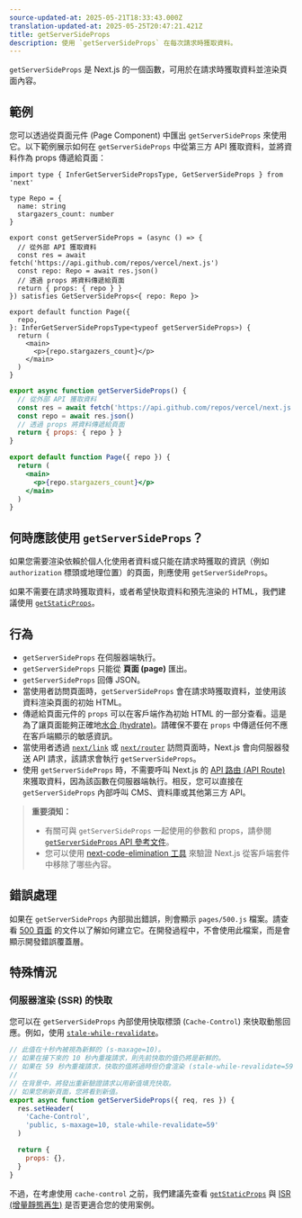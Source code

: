 ```yaml
---
source-updated-at: 2025-05-21T18:33:43.000Z
translation-updated-at: 2025-05-25T20:47:21.421Z
title: getServerSideProps
description: 使用 `getServerSideProps` 在每次請求時獲取資料。
---
```


`getServerSideProps` 是 Next.js 的一個函數，可用於在請求時獲取資料並渲染頁面內容。

## 範例

您可以透過從頁面元件 (Page Component) 中匯出 `getServerSideProps` 來使用它。以下範例展示如何在 `getServerSideProps` 中從第三方 API 獲取資料，並將資料作為 props 傳遞給頁面：

```tsx filename="pages/index.tsx" switcher
import type { InferGetServerSidePropsType, GetServerSideProps } from 'next'

type Repo = {
  name: string
  stargazers_count: number
}

export const getServerSideProps = (async () => {
  // 從外部 API 獲取資料
  const res = await fetch('https://api.github.com/repos/vercel/next.js')
  const repo: Repo = await res.json()
  // 透過 props 將資料傳遞給頁面
  return { props: { repo } }
}) satisfies GetServerSideProps<{ repo: Repo }>

export default function Page({
  repo,
}: InferGetServerSidePropsType<typeof getServerSideProps>) {
  return (
    <main>
      <p>{repo.stargazers_count}</p>
    </main>
  )
}
```

```jsx filename="pages/index.js" switcher
export async function getServerSideProps() {
  // 從外部 API 獲取資料
  const res = await fetch('https://api.github.com/repos/vercel/next.js')
  const repo = await res.json()
  // 透過 props 將資料傳遞給頁面
  return { props: { repo } }
}

export default function Page({ repo }) {
  return (
    <main>
      <p>{repo.stargazers_count}</p>
    </main>
  )
}
```

## 何時應該使用 `getServerSideProps`？

如果您需要渲染依賴於個人化使用者資料或只能在請求時獲取的資訊（例如 `authorization` 標頭或地理位置）的頁面，則應使用 `getServerSideProps`。

如果不需要在請求時獲取資料，或者希望快取資料和預先渲染的 HTML，我們建議使用 [`getStaticProps`](/docs/pages/building-your-application/data-fetching/get-static-props)。

## 行為

- `getServerSideProps` 在伺服器端執行。
- `getServerSideProps` 只能從 **頁面 (page)** 匯出。
- `getServerSideProps` 回傳 JSON。
- 當使用者訪問頁面時，`getServerSideProps` 會在請求時獲取資料，並使用該資料渲染頁面的初始 HTML。
- 傳遞給頁面元件的 `props` 可以在客戶端作為初始 HTML 的一部分查看。這是為了讓頁面能夠正確地[水合 (hydrate)](https://react.dev/reference/react-dom/hydrate)。請確保不要在 `props` 中傳遞任何不應在客戶端顯示的敏感資訊。
- 當使用者透過 [`next/link`](/docs/pages/api-reference/components/link) 或 [`next/router`](/docs/pages/api-reference/functions/use-router) 訪問頁面時，Next.js 會向伺服器發送 API 請求，該請求會執行 `getServerSideProps`。
- 使用 `getServerSideProps` 時，不需要呼叫 Next.js 的 [API 路由 (API Route)](/docs/pages/building-your-application/routing/api-routes) 來獲取資料，因為該函數在伺服器端執行。相反，您可以直接在 `getServerSideProps` 內部呼叫 CMS、資料庫或其他第三方 API。

> **重要須知：**
>
> - 有關可與 `getServerSideProps` 一起使用的參數和 props，請參閱 [`getServerSideProps` API 參考文件](/docs/pages/api-reference/functions/get-server-side-props)。
> - 您可以使用 [next-code-elimination 工具](https://next-code-elimination.vercel.app/) 來驗證 Next.js 從客戶端套件中移除了哪些內容。

## 錯誤處理

如果在 `getServerSideProps` 內部拋出錯誤，則會顯示 `pages/500.js` 檔案。請查看 [500 頁面](/docs/pages/building-your-application/routing/custom-error#500-page) 的文件以了解如何建立它。在開發過程中，不會使用此檔案，而是會顯示開發錯誤覆蓋層。

## 特殊情況

### 伺服器渲染 (SSR) 的快取

您可以在 `getServerSideProps` 內部使用快取標頭 (`Cache-Control`) 來快取動態回應。例如，使用 [`stale-while-revalidate`](https://web.dev/stale-while-revalidate/)。

```jsx
// 此值在十秒內被視為新鮮的 (s-maxage=10)。
// 如果在接下來的 10 秒內重複請求，則先前快取的值仍將是新鮮的。
// 如果在 59 秒內重複請求，快取的值將過時但仍會渲染 (stale-while-revalidate=59)。
//
// 在背景中，將發出重新驗證請求以用新值填充快取。
// 如果您刷新頁面，您將看到新值。
export async function getServerSideProps({ req, res }) {
  res.setHeader(
    'Cache-Control',
    'public, s-maxage=10, stale-while-revalidate=59'
  )

  return {
    props: {},
  }
}
```

不過，在考慮使用 `cache-control` 之前，我們建議先查看 [`getStaticProps`](/docs/pages/building-your-application/data-fetching/get-static-props) 與 [ISR (增量靜態再生)](/docs/pages/guides/incremental-static-regeneration) 是否更適合您的使用案例。